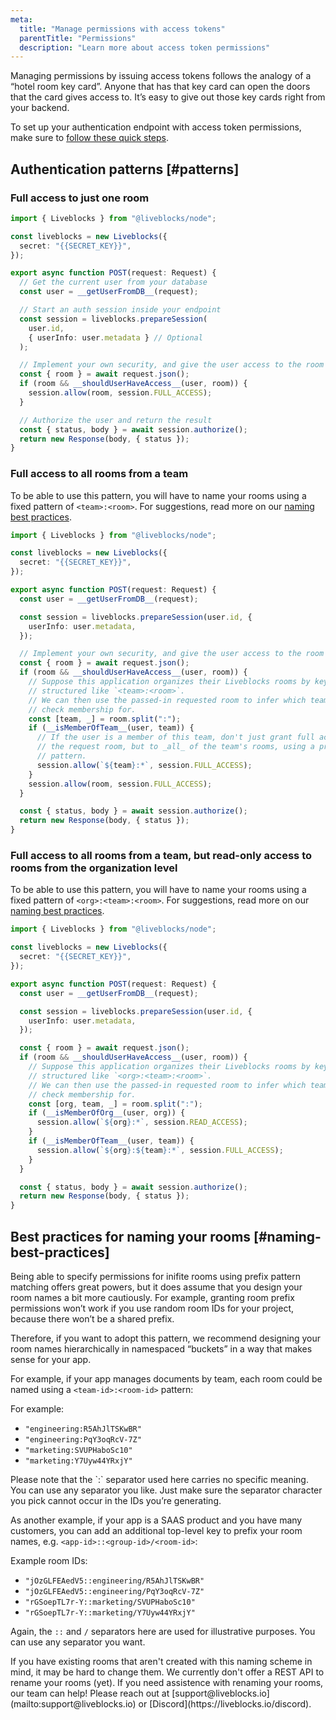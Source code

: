 ```yaml
---
meta:
  title: "Manage permissions with access tokens"
  parentTitle: "Permissions"
  description: "Learn more about access token permissions"
---
```


Managing permissions by issuing access tokens follows the analogy of a “hotel
room key card”. Anyone that has that key card can open the doors that the card
gives access to. It’s easy to give out those key cards right from your backend.

To set up your authentication endpoint with access token permissions, make sure
to [follow these quick steps](/docs/rooms/authentication/id-token-permissions).

## Authentication patterns [#patterns]

### Full access to just one room

```ts
import { Liveblocks } from "@liveblocks/node";

const liveblocks = new Liveblocks({
  secret: "{{SECRET_KEY}}",
});

export async function POST(request: Request) {
  // Get the current user from your database
  const user = __getUserFromDB__(request);

  // Start an auth session inside your endpoint
  const session = liveblocks.prepareSession(
    user.id,
    { userInfo: user.metadata } // Optional
  );

  // Implement your own security, and give the user access to the room
  const { room } = await request.json();
  if (room && __shouldUserHaveAccess__(user, room)) {
    session.allow(room, session.FULL_ACCESS);
  }

  // Authorize the user and return the result
  const { status, body } = await session.authorize();
  return new Response(body, { status });
}
```

### Full access to all rooms from a team

To be able to use this pattern, you will have to name your rooms using a fixed
pattern of `<team>:<room>`. For suggestions, read more on our
[naming best practices](#naming-best-practices).

```ts
import { Liveblocks } from "@liveblocks/node";

const liveblocks = new Liveblocks({
  secret: "{{SECRET_KEY}}",
});

export async function POST(request: Request) {
  const user = __getUserFromDB__(request);

  const session = liveblocks.prepareSession(user.id, {
    userInfo: user.metadata,
  });

  // Implement your own security, and give the user access to the room
  const { room } = await request.json();
  if (room && __shouldUserHaveAccess__(user, room)) {
    // Suppose this application organizes their Liveblocks rooms by keys
    // structured like `<team>:<room>`.
    // We can then use the passed-in requested room to infer which team to
    // check membership for.
    const [team, _] = room.split(":");
    if (__isMemberOfTeam__(user, team)) {
      // If the user is a member of this team, don't just grant full access to
      // the request room, but to _all_ of the team's rooms, using a prefix
      // pattern.
      session.allow(`${team}:*`, session.FULL_ACCESS);
    }
    session.allow(room, session.FULL_ACCESS);
  }

  const { status, body } = await session.authorize();
  return new Response(body, { status });
}
```

### Full access to all rooms from a team, but read-only access to rooms from the organization level

To be able to use this pattern, you will have to name your rooms using a fixed
pattern of `<org>:<team>:<room>`. For suggestions, read more on our
[naming best practices](#naming-best-practices).

```ts
import { Liveblocks } from "@liveblocks/node";

const liveblocks = new Liveblocks({
  secret: "{{SECRET_KEY}}",
});

export async function POST(request: Request) {
  const user = __getUserFromDB__(request);

  const session = liveblocks.prepareSession(user.id, {
    userInfo: user.metadata,
  });

  const { room } = await request.json();
  if (room && __shouldUserHaveAccess__(user, room)) {
    // Suppose this application organizes their Liveblocks rooms by keys
    // structured like `<org>:<team>:<room>`.
    // We can then use the passed-in requested room to infer which team to
    // check membership for.
    const [org, team, _] = room.split(":");
    if (__isMemberOfOrg__(user, org)) {
      session.allow(`${org}:*`, session.READ_ACCESS);
    }
    if (__isMemberOfTeam__(user, team)) {
      session.allow(`${org}:${team}:*`, session.FULL_ACCESS);
    }
  }

  const { status, body } = await session.authorize();
  return new Response(body, { status });
}
```

## Best practices for naming your rooms [#naming-best-practices]

Being able to specify permissions for inifite rooms using prefix pattern
matching offers great powers, but it does assume that you design your room names
a bit more cautiously. For example, granting room prefix permissions won’t work
if you use random room IDs for your project, because there won’t be a shared
prefix.

Therefore, if you want to adopt this pattern, we recommend designing your room
names hierarchically in namespaced “buckets” in a way that makes sense for your
app.

For example, if your app manages documents by team, each room could be named
using a `<team-id>:<room-id>` pattern:

For example:

- `"engineering:R5AhJlTSKwBR"`
- `"engineering:PqY3oqRcV-7Z"`
- `"marketing:SVUPHaboSc10"`
- `"marketing:Y7Uyw44YRxjY"`

<Banner title="Punctuation doesn't matter">
  Please note that the `:` separator used here carries no specific meaning. You
  can use any separator you like. Just make sure the separator character you
  pick cannot occur in the IDs you’re generating.
</Banner>

As another example, if your app is a SAAS product and you have many customers,
you can add an additional top-level key to prefix your room names, e.g.
`<app-id>::<group-id>/<room-id>`:

Example room IDs:

- `"jOzGLFEAedV5::engineering/R5AhJlTSKwBR"`
- `"jOzGLFEAedV5::engineering/PqY3oqRcV-7Z"`
- `"rGSoepTL7r-Y::marketing/SVUPHaboSc10"`
- `"rGSoepTL7r-Y::marketing/Y7Uyw44YRxjY"`

Again, the `::` and `/` separators here are used for illustrative purposes. You
can use any separator you want.

<Banner title="How can I rename my rooms?" type="success">
  If you have existing rooms that aren't created with this naming scheme in
  mind, it may be hard to change them. We currently don't offer a REST API to
  rename your rooms (yet). If you need assistence with renaming your rooms, our
  team can help! Please reach out at
  [support@liveblocks.io](mailto:support@liveblocks.io) or
  [Discord](https://liveblocks.io/discord).
</Banner>

